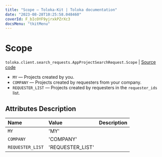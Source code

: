 ```yaml
---
title: "Scope — Toloka-Kit | Toloka documentation"
date: "2023-08-28T10:25:58.048460"
coverId: F_bIcOYF9yjrxkPZrXc3
docsMenu: "tkitMenu"
---
```


# Scope

`toloka.client.search_requests.AppProjectSearchRequest.Scope` | [Source code](https://github.com/Toloka/toloka-kit/blob/v1.2.1/src/client/search_requests.py#L981)

* `MY` — Projects created by you.
* `COMPANY` — Projects created by requesters from your company.
* `REQUESTER_LIST` — Projects created by requesters in the `requester_ids` list.

## Attributes Description

| Name | Value | Description |
| :------| :-----------| :----------|
`MY`|'MY'|
`COMPANY`|'COMPANY'|
`REQUESTER_LIST`|'REQUESTER_LIST'|